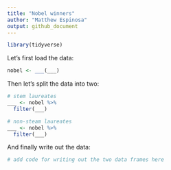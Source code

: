 ```yaml
---
title: "Nobel winners"
author: "Matthew Espinosa"
output: github_document
---
```


```r
library(tidyverse)
```

Let's first load the data:

```r
nobel <- ___(___)
```

Then let's split the data into two:

```r
# stem laureates
___ <- nobel %>%
  filter(___)

# non-steam laureates
___ <- nobel %>%
  filter(___)
```

And finally write out the data:

```r
# add code for writing out the two data frames here
```
